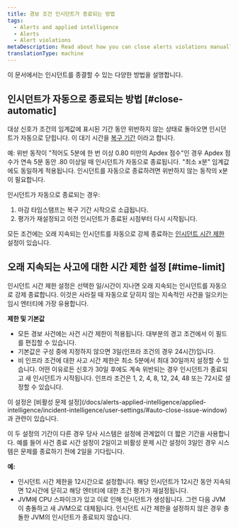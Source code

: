 ```yaml
---
title: 경보 조건 인시던트가 종료되는 방법
tags:
  - Alerts and applied intelligence
  - Alerts
  - Alert violations
metaDescription: Read about how you can close alerts violations manually and automatically.
translationType: machine
---
```


이 문서에서는 인시던트를 종결할 수 있는 다양한 방법을 설명합니다.

## 인시던트가 자동으로 종료되는 방법 [#close-automatic]

대상 신호가 조건의 임계값에 표시된 기간 동안 위반하지 않는 상태로 돌아오면 인시던트가 자동으로 닫힙니다. 이 대기 시간을 [복구 기간](/docs/using-new-relic/welcome-new-relic/get-started/glossary#recovery-period) 이라고 합니다.

예: 위반 동작이 "적어도 5분에 한 번 이상 0.80 미만의 Apdex 점수"인 경우 Apdex 점수가 연속 5분 동안 .80 이상일 때 인시던트가 자동으로 종료됩니다. "최소 x분" 임계값에도 동일하게 적용됩니다. 인시던트를 자동으로 종료하려면 위반하지 않는 동작의 x분이 필요합니다.

인시던트가 자동으로 종료되는 경우:

1. 마감 타임스탬프는 복구 기간 시작으로 소급됩니다.
2. 평가가 재설정되고 이전 인시던트가 종료된 시점부터 다시 시작됩니다.

모든 조건에는 오래 지속되는 인시던트를 자동으로 강제 종료하는 [인시던트 시간 제한](#time-limit) 설정이 있습니다.

## 오래 지속되는 사고에 대한 시간 제한 설정 [#time-limit]

인시던트 시간 제한 설정은 선택한 일/시간이 지나면 오래 지속되는 인시던트를 자동으로 강제 종료합니다. 이것은 사라질 때 자동으로 닫히지 않는 지속적인 사건을 일으키는 임시 엔터티에 가장 유용합니다.

**제한 및 기본값**

* 모든 경보 사건에는 사건 시간 제한이 적용됩니다. 대부분의 경고 조건에서 이 필드를 편집할 수 있습니다.
* 기본값은 구성 중에 지정하지 않으면 3일(인프라 조건의 경우 24시간)입니다.
* 비 인프라 조건에 대한 사고 시간 제한은 최소 5분에서 최대 30일까지 설정할 수 있습니다. 어떤 이유로든 신호가 30일 후에도 계속 위반되는 경우 인시던트가 종료되고 새 인시던트가 시작됩니다. 인프라 조건은 1, 2, 4, 8, 12, 24, 48 또는 72시로 설정할 수 있습니다.

<Callout variant="tip">
  이 설정은 [비활성 문제 설정](/docs/alerts-applied-intelligence/applied-intelligence/incident-intelligence/user-settings/#auto-close-issue-window) 과 관련이 있습니다.

  이 두 설정의 기간이 다른 경우 당사 시스템은 설정에 관계없이 더 짧은 기간을 사용합니다. 예를 들어 사건 종료 시간 설정이 2일이고 비활성 문제 시간 설정이 3일인 경우 시스템은 문제를 종료하기 전에 2일을 기다립니다.
</Callout>

**예:**

* 인시던트 시간 제한을 12시간으로 설정합니다. 해당 인시던트가 12시간 동안 지속되면 12시간에 닫히고 해당 엔터티에 대한 조건 평가가 재설정됩니다.
* JVM에 CPU 스파이크가 있고 이로 인해 인시던트가 생성됩니다. 그런 다음 JVM이 충돌하고 새 JVM으로 대체됩니다. 인시던트 시간 제한을 설정하지 않은 경우 충돌한 JVM의 인시던트가 종료되지 않습니다.